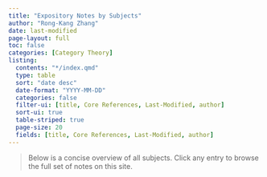 ```yaml
---
title: "Expository Notes by Subjects"
author: "Rong-Kang Zhang"
date: last-modified
page-layout: full
toc: false
categories: [Category Theory]
listing:
  contents: "*/index.qmd"
  type: table
  sort: "date desc"
  date-format: "YYYY-MM-DD"
  categories: false
  filter-ui: [title, Core References, Last-Modified, author]
  sort-ui: true
  table-striped: true
  page-size: 20
  fields: [title, Core References, Last-Modified, author]
---
```


> Below is a concise overview of all subjects. Click any entry to browse the full set of notes on this site.

